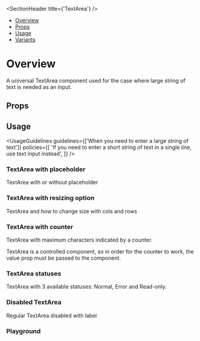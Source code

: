
<Meta of={TextAreaStories} />

<SectionHeader title={'TextArea'} />

- [Overview](#overview)
- [Props](#props)
- [Usage](#usage)
- [Variants](#variants)

# Overview

<Overview>
  A universal TextArea component used for the case where large string of text is needed as an input.
</Overview>

## Props

<ArgTypes of={TextArea} />

## Usage

<UsageGuidelines
  guidelines={['When you need to enter a large string of text']}
  policies={[
    'If you need to enter a short string of text in a single line, use text input instead',
  ]}
/>

<SubsectionHeader title="Variants" />

### TextArea with placeholder

TextArea with or without placeholder

<Canvas of={TextAreaStories.TextAreaWithPlaceholder} />

### TextArea with resizing option

TextArea and how to change size with cols and rows

<Canvas of={TextAreaStories.TextAreaWithResizingOption} />

### TextArea with counter

TextArea with maximum characters indicated by a counter.

<Tip>
  TextArea is a controlled component, so in order for the counter to work, the value prop must be
  passed to the component.
</Tip>

<Canvas of={TextAreaStories.TextAreaWithCounter} />

### TextArea statuses

TextArea with 3 available statuses: Normal, Error and Read-only.

<Canvas of={TextAreaStories.TextAreaStatuses} />

### Disabled TextArea

Regular TextArea disabled with label

<Canvas of={TextAreaStories.DisabledTextArea} />

### Playground

<Canvas of={TextAreaStories.Playground} />
